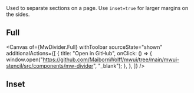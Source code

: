 
<Title>Divider</Title>

<Subtitle>
  Used to separate sections on a page. Use <code>inset=true</code> for larger margins on the sides.
</Subtitle>

## Full

<Canvas
  of={MwDivider.Full}
  withToolbar
  sourceState="shown"
  additionalActions={[
    {
      title: "Open in GitHub",
      onClick: () => {
        window.open("https://github.com/MaibornWolff/mwui/tree/main/mwui-stencil/src/components/mw-divider", "_blank");
      },
    },
  ]}
/>

## Inset

<Canvas of={MwDivider.Inset} />
